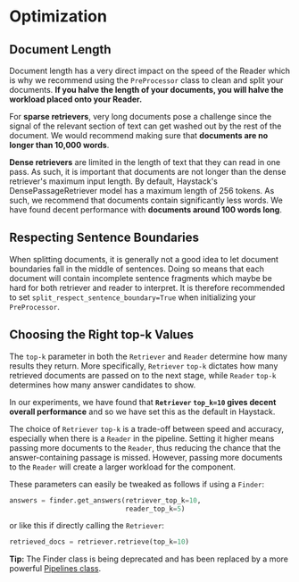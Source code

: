 # Optimization

## Document Length

Document length has a very direct impact on the speed of the Reader
which is why we recommend using the `PreProcessor` class to clean and split your documents.
**If you halve the length of your documents, you will halve the workload placed onto your Reader.**

For **sparse retrievers**, very long documents pose a challenge since the signal of the relevant section of text
can get washed out by the rest of the document.
We would recommend making sure that **documents are no longer than 10,000 words**.

**Dense retrievers** are limited in the length of text that they can read in one pass.
As such, it is important that documents are not longer than the dense retriever's maximum input length.
By default, Haystack's DensePassageRetriever model has a maximum length of 256 tokens.
As such, we recommend that documents contain significantly less words.
We have found decent performance with **documents around 100 words long**.

<div style={{ marginBottom: "3rem" }} />

## Respecting Sentence Boundaries

When splitting documents, it is generally not a good idea to let document boundaries fall in the middle of sentences.
Doing so means that each document will contain incomplete sentence fragments
which maybe be hard for both retriever and reader to interpret.
It is therefore recommended to set `split_respect_sentence_boundary=True` when initializing your `PreProcessor`.

<div style={{ marginBottom: "3rem" }} />

## Choosing the Right top-k Values

The `top-k` parameter in both the `Retriever` and `Reader` determine how many results they return.
More specifically, `Retriever` `top-k` dictates how many retrieved documents are passed on to the next stage,
while `Reader` `top-k` determines how many answer candidates to show.

In our experiments, we have found that **`Retriever` `top_k=10`
gives decent overall performance** and so we have set this as the default in Haystack.

The choice of `Retriever` `top-k` is a trade-off between speed and accuracy,
especially when there is a `Reader` in the pipeline.
Setting it higher means passing more documents to the `Reader`,
thus reducing the chance that the answer-containing passage is missed.
However, passing more documents to the `Reader` will create a larger workload for the component.

These parameters can easily be tweaked as follows if using a `Finder`:

```python
answers = finder.get_answers(retriever_top_k=10,
                             reader_top_k=5)
```

or like this if directly calling the `Retriever`:

```python
retrieved_docs = retriever.retrieve(top_k=10)
```

<div className="max-w-xl bg-yellow-light-theme border-l-8 border-yellow-dark-theme px-6 pt-6 pb-4 my-4 rounded-md dark:bg-yellow-900">

**Tip:** The Finder class is being deprecated and has been replaced by a more powerful [Pipelines class](/docs/latest/pipelinesmd).

</div>
